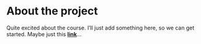 

# About the project

Quite excited about the course. I'll just add something here, so we can get started. Maybe just this [**link**](https://github.com/harrlind/IODS-project)...

